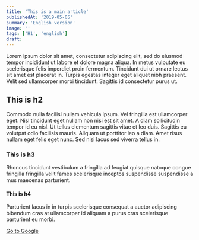 ```yaml
---
title: 'This is a main article'
publishedAt: '2019-05-05'
summary: 'English version'
image: ''
tags: ['H1', 'english']
draft:
---
```

Lorem ipsum dolor sit amet, consectetur adipiscing elit, sed do eiusmod tempor incididunt ut labore et dolore magna aliqua. In metus vulputate eu scelerisque felis imperdiet proin fermentum. Tincidunt dui ut ornare lectus sit amet est placerat in. Turpis egestas integer eget aliquet nibh praesent. Velit sed ullamcorper morbi tincidunt. Sagittis id consectetur purus ut.

## This is h2

Commodo nulla facilisi nullam vehicula ipsum. Vel fringilla est ullamcorper eget. Nisl tincidunt eget nullam non nisi est sit amet. A diam sollicitudin tempor id eu nisl. Ut tellus elementum sagittis vitae et leo duis. Sagittis eu volutpat odio facilisis mauris. Aliquam ut porttitor leo a diam. Amet risus nullam eget felis eget nunc. Sed nisi lacus sed viverra tellus in.

### This is h3

Rhoncus tincidunt vestibulum a fringilla ad feugiat quisque natoque congue fringilla fringilla velit fames scelerisque inceptos suspendisse suspendisse a mus maecenas parturient.

#### This is h4

Parturient lacus in in turpis scelerisque consequat a auctor adipiscing bibendum cras at ullamcorper id aliquam a purus cras scelerisque parturient eu morbi.

[Go to Google](https://google.com)
